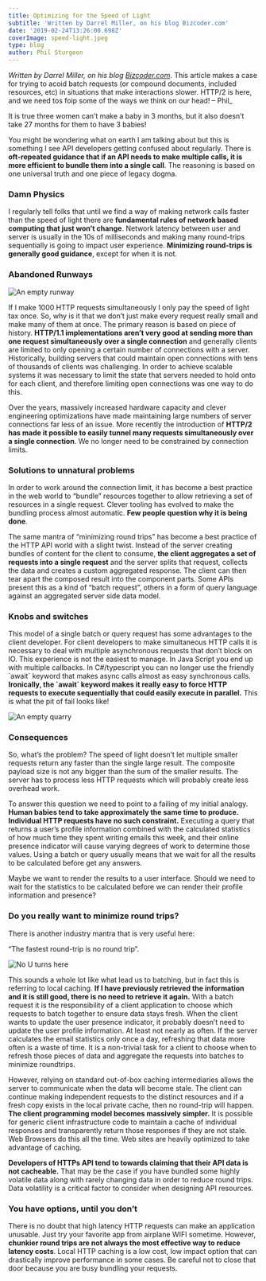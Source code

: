 ```yaml
---
title: Optimizing for the Speed of Light
subtitle: 'Written by Darrel Miller, on his blog Bizcoder.com'
date: '2019-02-24T13:26:00.698Z'
coverImage: speed-light.jpeg
type: blog
author: Phil Sturgeon
---
```


_Written by Darrel Miller, on his blog [Bizcoder.com](http://www.bizcoder.com/optimizing-for-the-speed-of-light)_. This article makes a case for trying to acoid batch requests (or compound documents, included resources, etc) in situations that make interactions slower. HTTP/2 is here, and we need tos foip some of the ways we think on our head! – Phil_

It is true three women can’t make a baby in 3 months, but it also doesn’t take 27 months for them to have 3 babies!

You might be wondering what on earth I am talking about but this is something I see API developers getting confused about regularly. There is **oft-repeated guidance that if an API needs to make multiple calls, it is more efficient to bundle them into a single call**. The reasoning is based on one universal truth and one piece of legacy dogma.

### Damn Physics

I regularly tell folks that until we find a way of making network calls faster than the speed of light there are **fundamental rules of network based computing that just won’t change**. Network latency between user and server is usually in the 10s of milliseconds and making many round-trips sequentially is going to impact user experience. **Minimizing round-trips is generally good guidance**, except for when it is not.

### Abandoned Runways

![An empty runway](/images/posts/optimizing-for-the-speed-of-light/runway.jpg)

If I make 1000 HTTP requests simultaneously I only pay the speed of light tax once. So, why is it that we don’t just make every request really small and make many of them at once. The primary reason is based on piece of history. **HTTP/1.1 implementations aren’t very good at sending more than one request simultaneously over a single connection** and generally clients are limited to only opening a certain number of connections with a server. Historically, building servers that could maintain open connections with tens of thousands of clients was challenging. In order to achieve scalable systems it was necessary to limit the state that servers needed to hold onto for each client, and therefore limiting open connections was one way to do this.

Over the years, massively increased hardware capacity and clever engineering optimizations have made maintaining large numbers of server connections far less of an issue. More recently the introduction of **HTTP/2 has made it possible to easily tunnel many requests simultaneously over a single connection**. We no longer need to be constrained by connection limits.

### Solutions to unnatural problems

In order to work around the connection limit, it has become a best practice in the web world to “bundle” resources together to allow retrieving a set of resources in a single request. Clever tooling has evolved to make the bundling process almost automatic. **Few people question why it is being done**.

The same mantra of “minimizing round trips” has become a best practice of the HTTP API world with a slight twist. Instead of the server creating bundles of content for the client to consume, **the client aggregates a set of requests into a single request** and the server splits that request, collects the data and creates a custom aggregated response. The client can then tear apart the composed result into the component parts. Some APIs present this as a kind of “batch request”, others in a form of query language against an aggregated server side data model.

### Knobs and switches

This model of a single batch or query request has some advantages to the client developer. For client developers to make simultaneous HTTP calls it is necessary to deal with multiple asynchronous requests that don’t block on IO. This experience is not the easiest to manage. In Java Script you end up with multiple callbacks. In C#/typescript you can no longer use the friendly \`await\` keyword that makes async calls almost as easy synchronous calls. **Ironically, the \`await\` keyword makes it really easy to force HTTP requests to execute sequentially that could easily execute in parallel.** This is what the pit of fail looks like!

![An empty quarry](/images/posts/optimizing-for-the-speed-of-light/quarry.jpg)

### Consequences

So, what’s the problem? The speed of light doesn’t let multiple smaller requests return any faster than the single large result. The composite payload size is not any bigger than the sum of the smaller results. The server has to process less HTTP requests which will probably create less overhead work.

To answer this question we need to point to a failing of my initial analogy. **Human babies tend to take approximately the same time to produce. Individual HTTP requests have no such constraint.** Executing a query that returns a user’s profile information combined with the calculated statistics of how much time they spent writing emails this week, and their online presence indicator will cause varying degrees of work to determine those values. Using a batch or query usually means that we wait for all the results to be calculated before get any answers.

Maybe we want to render the results to a user interface. Should we need to wait for the statistics to be calculated before we can render their profile information and presence?

### Do you really want to minimize round trips?

There is another industry mantra that is very useful here:

“The fastest round-trip is no round trip”.

![No U turns here](/images/posts/optimizing-for-the-speed-of-light/no-u-turn.png)

This sounds a whole lot like what lead us to batching, but in fact this is referring to local caching. **If I have previously retrieved the information and it is still good, there is no need to retrieve it again.** With a batch request it is the responsibility of a client application to choose which requests to batch together to ensure data stays fresh. When the client wants to update the user presence indicator, it probably doesn’t need to update the user profile information. At least not nearly as often. If the server calculates the email statistics only once a day, refreshing that data more often is a waste of time. It is a non-trivial task for a client to choose when to refresh those pieces of data and aggregate the requests into batches to minimize roundtrips.

However, relying on standard out-of-box caching intermediaries allows the server to communicate when the data will become stale. The client can continue making independent requests to the distinct resources and if a fresh copy exists in the local private cache, then no round-trip will happen. **The client programming model becomes massively simpler.** It is possible for generic client infrastructure code to maintain a cache of individual responses and transparently return those responses if they are not stale. Web Browsers do this all the time. Web sites are heavily optimized to take advantage of caching.

**Developers of HTTPs API tend to towards claiming that their API data is not cacheable.** That may be the case if you have bundled some highly volatile data along with rarely changing data in order to reduce round trips. Data volatility is a critical factor to consider when designing API resources.

### You have options, until you don’t

There is no doubt that high latency HTTP requests can make an application unusable. Just try your favorite app from airplane WIFI sometime. However, **chunkier round trips are not always the most effective way to reduce latency costs**. Local HTTP caching is a low cost, low impact option that can drastically improve performance in some cases. Be careful not to close that door because you are busy bundling your requests.
